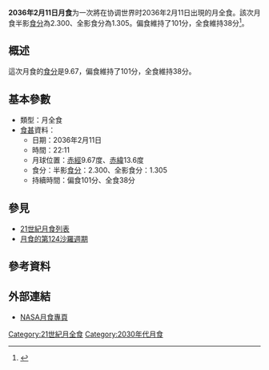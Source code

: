 {{future}}
{{Infobox lunar eclipse
| date        = 2036年2月11日
| time        = 22:11
| nature     = 月全食
| saros       = 124
| gamma           = -0.311
| magnitude      = 半影食分：2.300<br/>全影食分：1.305
| par_duration   = 101分
| tot_duration    = 38分
| chart               = Lunar eclipse chart close-2036Feb11.png
}}
'''2036年2月11日月食'''为一次將在协调世界时2036年2月11日出現的月全食。該次月食半影[[食分|食分]]為2.300、全影食分為1.305。偏食維持了101分，全食維持38分<ref name="nasa_catalog_list">{{cite web|url=http://sunearth.gsfc.nasa.gov/eclipse/LEcat/LE2001-2100.html|title=Lunar Eclipses: 2001 to 2100|language=en|publisher=[[NASA|NASA]]|archiveurl=https://web.archive.org/web/19990202141830/http://sunearth.gsfc.nasa.gov/eclipse/LEcat/LE2001-2100.html|archivedate=1999-02-02|deadurl=yes|accessdate=2016-09-10}}</ref>。

== 概述 ==
這次月食的[[食分|食分]]是9.67，偏食維持了101分，全食維持38分。

== 基本參數 ==
{{NoteUTC}}
* 類型：月全食
*[[食甚|食甚]]資料：
** 日期：2036年2月11日
** 時間：22:11
** 月球位置：[[赤經|赤經]]9.67度、[[赤緯|赤緯]]13.6度
** 食分：半影[[食分|食分]]：2.300、全影食分：1.305
** 持續時間：偏食101分、全食38分

== 參見 ==
{{portal box|天文學}}
* [[21世紀月食列表|21世紀月食列表]]
* [[月食的第124沙羅週期|月食的第124沙羅週期]]

== 參考資料 ==
{{reflist}}

== 外部連結 ==
* [http://eclipse.gsfc.nasa.gov/lunar.html NASA月食專頁]{{Wayback|url=http://eclipse.gsfc.nasa.gov/lunar.html |date=20181231235927 }}{{en icon}}
{{Lunar-eclipse-stub}}
{{月食}}

[[Category:21世紀月全食|Category:21世紀月全食]]
[[Category:2030年代月食|Category:2030年代月食]]